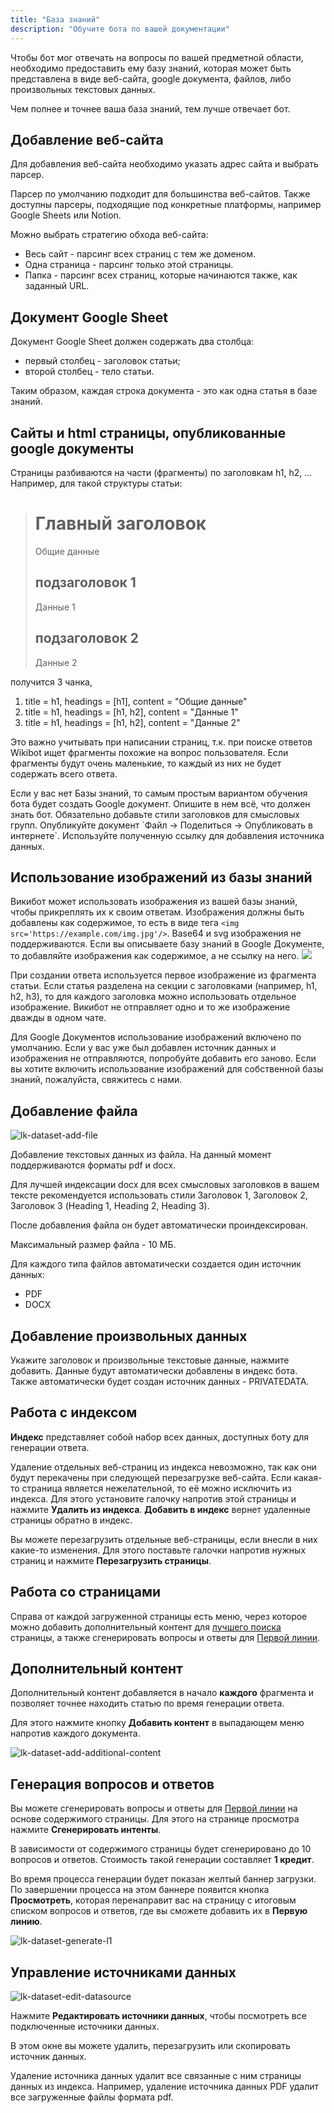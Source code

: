 ---
title: "База знаний"
description: "Обучите бота по вашей документации"
---

Чтобы бот мог отвечать на вопросы по вашей предметной области, необходимо предоставить ему базу знаний, которая может
быть представлена в виде веб-сайта, google документа, файлов, либо произвольных текстовых данных.

<Warning>Чем полнее и точнее ваша база знаний, тем лучше отвечает бот.</Warning>

## Добавление веб-сайта

Для добавления веб-сайта необходимо указать адрес сайта и выбрать парсер.

Парсер по умолчанию подходит для большинства веб-сайтов. Также доступны парсеры, подходящие под конкретные платформы, например Google Sheets или Notion.

Можно выбрать стратегию обхода веб-сайта:

- Весь сайт - парсинг всех страниц с тем же доменом.
- Одна страница - парсинг только этой страницы.
- Папка - парсинг всех страниц, которые начинаются также, как заданный URL.

## Документ Google Sheet

Документ Google Sheet должен содержать два столбца:

- первый столбец - заголовок статьи;
- второй столбец - тело статьи.

Таким образом, каждая строка документа - это как одна статья в базе знаний.

## Сайты и html страницы, опубликованные google документы

Страницы разбиваются на части (фрагменты) по заголовкам h1, h2, ...
Например, для такой структуры статьи:

> <h1>Главный заголовок</h1>
> Общие данные
> <h2>подзаголовок 1</h2>
> Данные 1<h2>подзаголовок 2</h2>
> Данные 2

получится 3 чанка,

1. title = h1, headings = [h1], content = "Общие данные"
2. title = h1, headings = [h1, h2], content = "Данные 1"
3. title = h1, headings = [h1, h2], content = "Данные 2"

Это важно учитывать при написании страниц, т.к. при поиске ответов Wikibot ищет фрагменты похожие на вопрос пользователя.
Если фрагменты будут очень маленькие, то каждый из них не будет содержать всего ответа.

<Tip>
  Если у вас нет Базы знаний, то самым простым вариантом обучения бота будет
  создать Google документ. Опишите в нем всё, что должен знать бот. Обязательно
  добавьте стили заголовков для смысловых групп. Опубликуйте документ `Файл ->
  Поделиться -> Опубликовать в интернете`. Используйте полученную ссылку для
  добавления источника данных.
</Tip>

## Использование изображений из базы знаний

Викибот может использовать изображения из вашей базы знаний, чтобы прикреплять их к своим ответам. Изображения должны быть добавлены как содержимое, то есть в виде тега `<img src='https://example.com/img.jpg'/>`.
Base64 и svg изображения не поддерживаются. Если вы описываете базу знаний в Google Документе, то добавляйте изображения как содержимое, а не ссылку на него.
<img src="/images/learning-kb-images.jpg"/>

При создании ответа используется первое изображение из фрагмента статьи. Если статья разделена на секции с заголовками (например, h1, h2, h3),
то для каждого заголовка можно использовать отдельное изображение. Викибот не отправляет одно и то же изображение дважды в одном чате.

<Info>
  Для Google Документов использование изображений включено по умолчанию. Если у
  вас уже был добавлен источник данных и изображения не отправляются, попробуйте
  добавить его заново. Если вы хотите включить использование изображений для
  собственной базы знаний, пожалуйста, свяжитесь с нами.
</Info>

## Добавление файла

<img src="/images/lk-dataset-add-file.jpg" alt="lk-dataset-add-file" />

Добавление текстовых данных из файла. На данный момент поддерживаются форматы pdf и docx.

<Tip>
  Для лучшей индексации docx для всех смысловых заголовков в вашем тексте
  рекомендуется использовать стили Заголовок 1, Заголовок 2, Заголовок 3
  (Heading 1, Heading 2, Heading 3).
</Tip>

После добавления файла он будет автоматически проиндексирован.

Максимальный размер файла - 10 МБ.

Для каждого типа файлов автоматически создается один источник данных:

- PDF
- DOCX

## Добавление произвольных данных

Укажите заголовок и произвольные текстовые данные, нажмите добавить. Данные будут автоматически добавлены в индекс бота.
Также автоматически будет создан источник данных - PRIVATEDATA.

## Работа с индексом

**Индекс** представляет собой набор всех данных, доступных боту для генерации ответа.

Удаление отдельных веб-страниц из индекса невозможно, так как они будут перекачены при следующей перезагрузке веб-сайта. Если какая-то страница является нежелательной,
то её можно исключить из индекса. Для этого установите галочку напротив этой страницы и нажмите **Удалить из индекса**. **Добавить в индекс** вернет удаленные страницы обратно в индекс.

Вы можете перезагрузить отдельные веб-страницы, если внесли в них какие-то изменения. Для этого поставьте галочки напротив нужных страниц и нажмите **Перезагрузить страницы**.

## Работа со страницами

Справа от каждой загруженной страницы есть меню, через которое можно добавить дополнительный
контент для [лучшего поиска](/learning/problems#keys-3-bot-ne-nashel-nuzhnuyu-statyu-v-kotoroy-est-otvet) страницы,
а также сгенерировать вопросы и ответы для [Первой линии](/learning/first-line).

## Дополнительный контент

Дополнительный контент добавляется в начало **каждого** фрагмента и позволяет точнее находить статью по время генерации ответа.

Для этого нажмите кнопку **Добавить контент** в выпадающем меню напротив каждого документа.

<img
  src="/images/lk-dataset-add-additional-content.jpg"
  alt="lk-dataset-add-additional-content"
/>

## Генерация вопросов и ответов

Вы можете сгенерировать вопросы и ответы для [Первой линии](/learning/first-line) на основе содержимого страницы. Для этого на странице просмотра нажмите **Сгенерировать интенты**.

В зависимости от содержимого страницы будет сгенерировано до 10 вопросов и ответов. Стоимость такой генерации составляет **1 кредит**.

Во время процесса генерации будет показан желтый баннер загрузки. По завершении процесса на этом баннере появится кнопка **Просмотреть**, которая перенаправит вас на страницу с итоговым списком вопросов и ответов, где вы сможете добавить их в **Первую линию**.

<img src="/images/lk-dataset-generate-l1.jpg" alt="lk-dataset-generate-l1" />

## Управление источниками данных

<img
  src="/images/lk-dataset-edit-datasource.jpg"
  alt="lk-dataset-edit-datasource"
/>

Нажмите **Редактировать источники данных**, чтобы посмотреть все подключенные источники данных.

В этом окне вы можете удалить, перезагрузить или скопировать источник данных.

<Warning>
  Удаление источника данных удалит все связанные с ним страницы данных из
  индекса. Например, удаление источника данных PDF удалит все загруженные файлы
  формата pdf.
</Warning>
